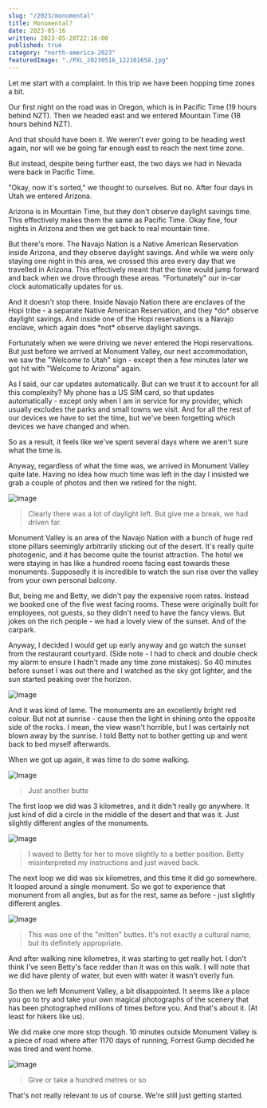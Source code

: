 ```yaml
---
slug: "/2023/monumental"
title: Monumental?
date: 2023-05-16
written: 2023-05-20T22:16:00
published: true
category: "north-america-2023"
featuredImage: "./PXL_20230516_122101658.jpg"
---
```


Let me start with a complaint. In this trip we have been hopping time zones a bit.

Our first night on the road was in Oregon, which is in Pacific Time (19 hours behind NZT). Then we headed east and we entered Mountain Time (18 hours behind NZT).

And that should have been it. We weren't ever going to be heading west again, nor will we be going far enough east to reach the next time zone.

But instead, despite being further east, the two days we had in Nevada were back in Pacific Time.

"Okay, now it's sorted," we thought to ourselves. But no. After four days in Utah we entered Arizona.

Arizona is in Mountain Time, but they don't observe daylight savings time. This effectively makes them the same as Pacific Time. Okay fine, four nights in Arizona and then we get back to real mountain time.

But there's more. The Navajo Nation is a Native American Reservation inside Arizona, and they observe daylight savings. And while we were only staying one night in this area, we crossed this area every day that we travelled in Arizona. This effectively meant that the time would jump forward and back when we drove through these areas. "Fortunately" our in-car clock automatically updates for us.

And it doesn't stop there. Inside Navajo Nation there are enclaves of the Hopi tribe - a separate Native American Reservation, and they \*do\* observe daylight savings. And inside one of the Hopi reservations is a Navajo enclave, which again does \*not\* observe daylight savings.

Fortunately when we were driving we never entered the Hopi reservations. But just before we arrived at Monument Valley, our next accommodation, we saw the "Welcome to Utah" sign - except then a few minutes later we got hit with "Welcome to Arizona" again.

As I said, our car updates automatically. But can we trust it to account for all this complexity? My phone has a US SIM card, so that updates automatically - except only when I am in service for my provider, which usually excludes the parks and small towns we visit. And for all the rest of our devices we have to set the time, but we've been forgetting which devices we have changed and when.

So as a result, it feels like we've spent several days where we aren't sure what the time is.

Anyway, regardless of what the time was, we arrived in Monument Valley quite late. Having no idea how much time was left in the day I insisted we grab a couple of photos and then we retired for the night.

![Image](PXL_20230516_012234415.jpg)

> Clearly there was a lot of daylight left. But give me a break, we had driven far.

Monument Valley is an area of the Navajo Nation with a bunch of huge red stone pillars seemingly arbitrarily sticking out of the desert. It's really quite photogenic, and it has become quite the tourist attraction. The hotel we were staying in has like a hundred rooms facing east towards these monuments. Supposedly it is incredible to watch the sun rise over the valley from your own personal balcony.

But, being me and Betty, we didn't pay the expensive room rates. Instead we booked one of the five west facing rooms. These were originally built for employees, not guests, so they didn't need to have the fancy views. But jokes on the rich people - we had a lovely view of the sunset. And of the carpark.

Anyway, I decided I would get up early anyway and go watch the sunset from the restaurant courtyard. (Side note - I had to check and double check my alarm to ensure I hadn't made any time zone mistakes). So 40 minutes before sunset I was out there and I watched as the sky got lighter, and the sun started peaking over the horizon.

![Image](PXL_20230516_122101658.jpg)

And it was kind of lame. The monuments are an excellently bright red colour. But not at sunrise - cause then the light in shining onto the opposite side of the rocks. I mean, the view wasn't horrible, but I was certainly not blown away by the sunrise. I told Betty not to bother getting up and went back to bed myself afterwards.

When we got up again, it was time to do some walking.

![Image](PXL_20230516_163720622.jpg)

> Just another butte

The first loop we did was 3 kilometres, and it didn't really go anywhere. It just kind of did a circle in the middle of the desert and that was it. Just slightly different angles of the monuments.

![Image](PXL_20230516_170431947.jpg)

> I waved to Betty for her to move slightly to a better position. Betty misinterpreted my instructions and just waved back.

The next loop we did was six kilometres, and this time it did go somewhere. It looped around a single monument. So we got to experience that monument from all angles, but as for the rest, same as before - just slightly different angles.

![Image](PXL_20230516_183527567.jpg)

> This was one of the "mitten" buttes. It's not exactly a cultural name, but its definitely appropriate.

And after walking nine kilometres, it was starting to get really hot. I don't think I've seen Betty's face redder than it was on this walk. I will note that we did have plenty of water, but even with water it wasn't overly fun.

So then we left Monument Valley, a bit disappointed. It seems like a place you go to try and take your own magical photographs of the scenery that has been photographed millions of times before you. And that's about it. (At least for hikers like us).

We did make one more stop though. 10 minutes outside Monument Valley is a piece of road where after 1170 days of running, Forrest Gump decided he was tired and went home.

![Image](PXL_20230516_194541206.jpg)

> Give or take a hundred metres or so

That's not really relevant to us of course. We're still just getting started.

